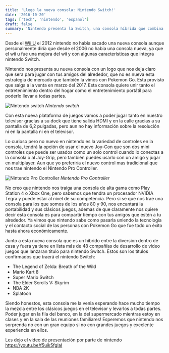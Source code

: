 ```yaml
---
title: 'Llego la nueva consola: Nintendo Switch!'
date: '2016-10-20'
tags: ['tech', 'nintendo', 'espanol']
draft: false
summary: 'Nintendo presenta la Switch, una consola híbrida que combina juego en casa y portátil, lanzada en marzo de 2017, con juegos como The Legend of Zelda: Breath of the Wild y Mario Kart 8, y equipada con controles innovadores y un procesador NVIDIA Tegra.'
---
```


Desde el [Wii U](https://es.wikipedia.org/wiki/Wii_U) el 2012 nintendo no había sacado una nueva consola aunque personalmente diría que desde el 2006 no habia una consola nueva, ya que el wii u fue una mejora del wii y con algunas características que integra nintendo Switch.

Nintendo nos presenta su nueva consola con un logo que nos deja claro que sera para jugar con tus amigos del alrededor, que no es nueva esta estrategia de mercado que también la vimos con Pokemon Go. Esta provisto que salga a la venta en marzo del 2017. Esta consola quiere unir tanto el entretenimiento dentro del hogar como el entretenimiento portátil para poderlo llevar a todas partes.

![Nintendo switch](/static/images/content/2023/llego-la-nueva-consola-nintendo-switch/2016102016466_1.jpg)
_Nintendo switch_

Con esta nueva plataforma de juegos vamos a poder jugar tanto en nuestro televisor gracias a su dock que tiene salida HDMI y en la calle gracias a su pantalla de 6,2 pulgadas, pero aun no hay información sobre la resolución ni en la pantalla ni en el televisor.

Lo curioso pero no nuevo en nintendo es la variedad de controles en la consola, tendrá la opción de usar el nuevo Joy-Con que son dos mini controles que puede ser usados como un solo control cuando lo conectas a la consola o al Joy-Grip, pero también puedes usarlo con un amigo y jugar en multiplayer. Aun que yo preferiría el nuevo control mas tradicional que nos trae nintendo el Nintendo Pro Controller.

![Nintendo Pro Controller](/static/images/content/2023/llego-la-nueva-consola-nintendo-switch/Screen_Shot_2016-10-20_at_11.24.20_AM.0.png)
_Nintendo Pro Controller_

No creo que nintendo nos traiga una consola de alta gama como Play Station 4 o Xbox One, pero sabemos que tendra un procesador NVIDIA Tegra y puede estar al nivel de su competencia. Pero si se que nos trae una consola para los que somos de los años 80 y 90, nos encantará la portabilidad y sus clásicos juegos, ademas de que claramente nos quiere decir esta consola es para compartir tiempo con tus amigos que estén a tu alrededor. Ya vimos que nintendo sabe como pasarla uniendo la tecnología y el contacto social de las personas con Pokemon Go que fue todo un éxito hasta ahora económicamente.

Junto a esta nueva consola que es un híbrido entre la diversion dentro de casa y fuera ya tiene en lista más de 48 compañías de desarrollo de video juegos que lanzaran titulo para nintendo Switch. Estos son los títulos confirmados que traerá el nintendo Switch:

- The Legend of Zelda: Breath of the Wild
- Mario Kart 8
- Super Mario Switch
- The Elder Scrolls V: Skyrim
- NBA 2K
- Splatoon

Siendo honestos, esta consola me la venia esperando hace mucho tiempo la mezcla entre los clásicos juegos en el televisor y levarlos a todas partes. Poder jugar en la fila del banco, en la del supermercado mientras estoy en clases y en la sala de las reuniones familiares! Esperemos que nintendo nos sorprenda no con un gran equipo si no con grandes juegos y excelente experiencia en ellos.

Les dejo el video de presentación por parte de nintendo
https://youtu.be/f5uik5fgIaI
